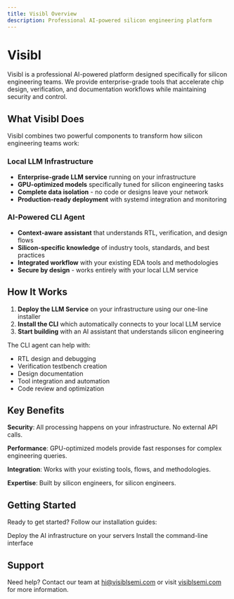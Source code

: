 ```yaml
---
title: Visibl Overview
description: Professional AI-powered silicon engineering platform
---
```


# Visibl

Visibl is a professional AI-powered platform designed specifically for silicon engineering teams. We provide enterprise-grade tools that accelerate chip design, verification, and documentation workflows while maintaining security and control.

## What Visibl Does

Visibl combines two powerful components to transform how silicon engineering teams work:

### Local LLM Infrastructure
- **Enterprise-grade LLM service** running on your infrastructure
- **GPU-optimized models** specifically tuned for silicon engineering tasks
- **Complete data isolation** - no code or designs leave your network
- **Production-ready deployment** with systemd integration and monitoring

### AI-Powered CLI Agent
- **Context-aware assistant** that understands RTL, verification, and design flows
- **Silicon-specific knowledge** of industry tools, standards, and best practices
- **Integrated workflow** with your existing EDA tools and methodologies
- **Secure by design** - works entirely with your local LLM service

## How It Works

1. **Deploy the LLM Service** on your infrastructure using our one-line installer
2. **Install the CLI** which automatically connects to your local LLM service
3. **Start building** with an AI assistant that understands silicon engineering

The CLI agent can help with:
- RTL design and debugging
- Verification testbench creation
- Design documentation
- Tool integration and automation
- Code review and optimization

## Key Benefits

**Security**: All processing happens on your infrastructure. No external API calls.

**Performance**: GPU-optimized models provide fast responses for complex engineering queries.

**Integration**: Works with your existing tools, flows, and methodologies.

**Expertise**: Built by silicon engineers, for silicon engineers.

## Getting Started

Ready to get started? Follow our installation guides:

<CardGroup cols={2}>
  <Card title="LLM Service" icon="server" href="/llm-service/installation">
    Deploy the AI infrastructure on your servers
  </Card>
  <Card title="CLI Tool" icon="terminal" href="/cli/installation">
    Install the command-line interface
  </Card>
</CardGroup>

## Support

Need help? Contact our team at [hi@visiblsemi.com](mailto:hi@visiblsemi.com) or visit [visiblsemi.com](https://visiblsemi.com) for more information.
